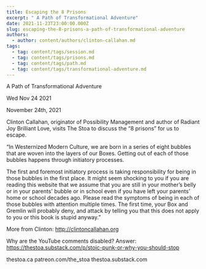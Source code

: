 ```yaml
---
title: Escaping the 8 Prisons
excerpt: " A Path of Transformational Adventure"
date: 2021-11-23T23:00:00.000Z
slug: escaping-the-8-prisons-a-path-of-transformational-adventure
authors:
  - author: content/authors/clinton-callahan.md
tags:
  - tag: content/tags/session.md
  - tag: content/tags/prisons.md
  - tag: content/tags/path.md
  - tag: content/tags/transformational-adventure.md
---
```




 A Path of Transformational Adventure

Wed Nov 24 2021

November 24th, 2021

Clinton Callahan, originator of Possibility Management and author of Radiant Joy Brilliant Love, visits The Stoa to discuss the “8 prisons” for us to escape.

“In Westernized Modern Culture, we are born in a series of eight bubbles that are woven into the layers of our Boxes. Getting out of each of those bubbles happens through initiatory processes.

The first and foremost initiatory process is taking responsibility for being in those bubbles in the first place. It might seem shocking to you if you are reading this website that we assume that you are still in your mother’s belly or in your parents' bubble or in school even if you have left your parents’ home or school decades ago. Please read the symptoms of being in each of those bubbles with attention multiple times. The first time, your Box and Gremlin will probably deny, and attack by telling you that this does not apply to you or this book is stupid anyway.”

More from Clinton: http://clintoncallahan.org

Why are the YouTube comments disabled? Answer: https://thestoa.substack.com/p/stoic-punk-or-why-you-should-stop

thestoa.ca
patreon.com/the_stoa
thestoa.substack.com


